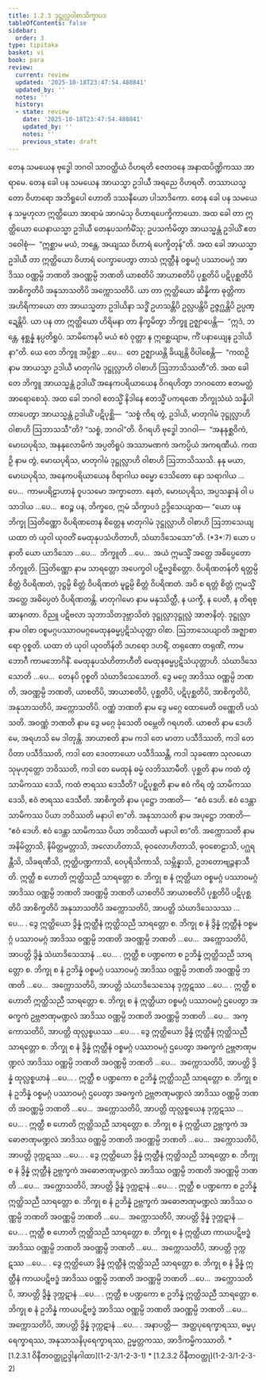 ```yaml
---
title: 1.2.3 ဒုဋ္ဌုလ္လဝါစာသိက္ခာပဒ
tableOfContents: false
sidebar:
  order: 3
type: tipitaka
basket: vi
book: para
review:
  current: review
  updated: '2025-10-18T23:47:54.480841'
  updated_by: ''
  notes: ''
  history:
  - state: review
    date: '2025-10-18T23:47:54.480841'
    updated_by: ''
    notes: ''
    previous_state: draft
---
```



<DynamicBreadcrumb />


<ReviewStatus review={frontmatter.review} showDetails={true} />

<HypothesisAnnotation frontmatter={frontmatter} />

<Division number="283" book="para" e="ch" v="1" p="186">

<Paragraph number="1133" book="para">
တေန သမယေန ဗုဒ္ဓေါ ဘဂဝါ သာဝတ္ထိယံ ဝိဟရတိ ဇေတဝနေ အနာထပိဏ္ဍိကဿ အာရာမေ. တေန ခေါ ပန သမယေန အာယသ္မာ ဥဒါယီ အရညေ ဝိဟရတိ. တဿာယသ္မတော ဝိဟာရော အဘိရူပေါ ဟောတိ ဒဿနီယော ပါသာဒိကော. တေန ခေါ ပန သမယေန သမ္ဗဟုလာ ဣတ္ထိယော အာရာမံ အာဂမံသု ဝိဟာရပေက္ခိကာယော. အထ ခေါ တာ ဣတ္ထိယော ယေနာယသ္မာ ဥဒါယီ တေနုပသင်္ကမိံသု; ဥပသင်္ကမိတွာ အာယသ္မန္တံ ဥဒါယိံ ဧတဒဝေါစုံ—  “ဣစ္ဆာမ မယံ, ဘန္တေ, အယျဿ ဝိဟာရံ ပေက္ခိတုန်”တိ. အထ ခေါ အာယသ္မာ ဥဒါယီ တာ ဣတ္ထိယော ဝိဟာရံ ပေက္ခာပေတွာ တာသံ ဣတ္ထီနံ ဝစ္စမဂ္ဂံ ပဿာဝမဂ္ဂံ အာဒိဿ ဝဏ္ဏမ္ပိ ဘဏတိ အဝဏ္ဏမ္ပိ ဘဏတိ ယာစတိပိ အာယာစတိပိ ပုစ္ဆတိပိ ပဋိပုစ္ဆတိပိ အာစိက္ခတိပိ အနုသာသတိပိ အက္ကောသတိပိ. ယာ တာ ဣတ္ထိယော ဆိန္နိကာ ဓုတ္တိကာ အဟိရိကာယော တာ အာယသ္မတာ ဥဒါယိနာ သဒ္ဓိံ ဥဟသန္တိပိ ဥလ္လပန္တိပိ ဥဇ္ဇဂ္ဃန္တိပိ ဥပ္ပဏ္ဍေန္တိပိ. ယာ ပန တာ ဣတ္ထိယော ဟိရိမနာ တာ နိက္ခမိတွာ ဘိက္ခူ ဥဇ္ဈာပေန္တိ—  “ဣဒံ, ဘန္တေ, နစ္ဆန္နံ နပ္ပတိရူပံ. သာမိကေနပိ မယံ ဧဝံ ဝုတ္တာ န ဣစ္ဆေယျာမ, ကိံ ပနာယျေန ဥဒါယိနာ”တိ. ယေ တေ ဘိက္ခူ အပ္ပိစ္ဆာ …ပေ…  တေ ဥဇ္ဈာယန္တိ ခိယျန္တိ ဝိပါစေန္တိ—  “ကထဉှိ နာမ အာယသ္မာ ဥဒါယီ မာတုဂါမံ ဒုဋ္ဌုလ္လာဟိ ဝါစာဟိ ဩဘာသိဿတီ”တိ.



</Paragraph>

<Paragraph number="1134" book="para">
အထ ခေါ တေ ဘိက္ခူ အာယသ္မန္တံ ဥဒါယိံ အနေကပရိယာယေန ဝိဂရဟိတွာ ဘဂဝတော ဧတမတ္ထံ အာရောစေသုံ. အထ ခေါ ဘဂဝါ ဧတသ္မိံ နိဒါနေ ဧတသ္မိံ ပကရဏေ ဘိက္ခုသံဃံ သန္နိပါတာပေတွာ အာယသ္မန္တံ ဥဒါယိံ ပဋိပုစ္ဆိ—  “သစ္စံ ကိရ တွံ, ဥဒါယိ, မာတုဂါမံ ဒုဋ္ဌုလ္လာဟိ ဝါစာဟိ ဩဘာသသီ”တိ? “သစ္စံ, ဘဂဝါ”တိ. ဝိဂရဟိ ဗုဒ္ဓေါ ဘဂဝါ—  “အနနုစ္ဆဝိကံ, မောဃပုရိသ, အနနုလောမိကံ အပ္ပတိရူပံ အဿာမဏကံ အကပ္ပိယံ အကရဏီယံ. ကထဉှိ နာမ တွံ, မောဃပုရိသ, မာတုဂါမံ ဒုဋ္ဌုလ္လာဟိ ဝါစာဟိ ဩဘာသိဿသိ. နနု မယာ, မောဃပုရိသ, အနေကပရိယာယေန ဝိရာဂါယ ဓမ္မော ဒေသိတော နော သရာဂါယ …ပေ…  ကာမပရိဠာဟာနံ ဝူပသမော အက္ခာတော. နေတံ, မောဃပုရိသ, အပ္ပသန္နာနံ ဝါ ပသာဒါယ …ပေ…  ဧဝဉ္စ ပန, ဘိက္ခဝေ, ဣမံ သိက္ခာပဒံ ဥဒ္ဒိသေယျာထ—



</Paragraph>

</Division>
<Division number="284" book="para" e="ch" v="1" p="187">

<Paragraph number="1135" book="para">
<Emphasis>“ယော ပန ဘိက္ခု ဩတိဏ္ဏော ဝိပရိဏတေန စိတ္တေန မာတုဂါမံ ဒုဋ္ဌုလ္လာဟိ ဝါစာဟိ ဩဘာသေယျ ယထာ တံ ယုဝါ ယုဝတိံ မေထုနုပသံဟိတာဟိ, သံဃာဒိသေသော”</Emphasis>တိ. (*3*:<Emphasis>7</Emphasis>)



</Paragraph>

</Division>
<Division number="285" book="para" e="ch" v="1" p="187">

<Paragraph number="1136" book="para">
<Emphasis>ယော ပနာ</Emphasis>တိ ယော ယာဒိသော …ပေ…  <Emphasis>ဘိက္ခူ</Emphasis>တိ …ပေ…  အယံ ဣမသ္မိံ အတ္ထေ အဓိပ္ပေတော ဘိက္ခူတိ.



</Paragraph>

<Paragraph number="1137" book="para">
<Emphasis>ဩတိဏ္ဏော</Emphasis> နာမ သာရတ္တော အပေက္ခဝါ ပဋိဗဒ္ဓစိတ္တော.



</Paragraph>

<Paragraph number="1138" book="para">
<Emphasis>ဝိပရိဏတန်</Emphasis>တိ ရတ္တမ္ပိ စိတ္တံ ဝိပရိဏတံ, ဒုဋ္ဌမ္ပိ စိတ္တံ ဝိပရိဏတံ မူဠှမ္ပိ စိတ္တံ ဝိပရိဏတံ. အပိ စ ရတ္တံ စိတ္တံ ဣမသ္မိံ အတ္ထေ အဓိပ္ပေတံ ဝိပရိဏတန္တိ.



</Paragraph>

<Paragraph number="1139" book="para">
<Emphasis>မာတုဂါမော</Emphasis> နာမ မနုဿိတ္ထီ, န ယက္ခီ, န ပေတီ, န တိရစ္ဆာနဂတာ. ဝိညူ ပဋိဗလာ သုဘာသိတဒုဗ္ဘာသိတံ ဒုဋ္ဌုလ္လာဒုဋ္ဌုလ္လံ အာဇာနိတုံ.



</Paragraph>

<Paragraph number="1140" book="para">
<Emphasis>ဒုဋ္ဌုလ္လာ</Emphasis> နာမ <Emphasis>ဝါစာ</Emphasis> ဝစ္စမဂ္ဂပဿာဝမဂ္ဂမေထုနဓမ္မပ္ပဋိသံယုတ္တာ ဝါစာ.



</Paragraph>

<Paragraph number="1141" book="para">
<Emphasis>ဩဘာသေယျာ</Emphasis>တိ အဇ္ဈာစာရော ဝုစ္စတိ.



</Paragraph>

<Paragraph number="1142" book="para">
<Emphasis>ယထာ တံ ယုဝါ ယုဝတိန်</Emphasis>တိ ဒဟရော ဒဟရိံ, တရုဏော တရုဏိံ, ကာမဘောဂီ ကာမဘောဂိနိံ.



</Paragraph>

<Paragraph number="1143" book="para">
<Emphasis>မေထုနုပသံဟိတာဟီ</Emphasis>တိ မေထုနဓမ္မပ္ပဋိသံယုတ္တာဟိ.



</Paragraph>

<Paragraph number="1144" book="para">
<Emphasis>သံဃာဒိသေသော</Emphasis>တိ …ပေ…  တေနပိ ဝုစ္စတိ သံဃာဒိသေသောတိ.



</Paragraph>

<Paragraph number="1145" book="para">
ဒွေ မဂ္ဂေ အာဒိဿ ဝဏ္ဏမ္ပိ ဘဏတိ, အဝဏ္ဏမ္ပိ ဘဏတိ, ယာစတိပိ, အာယာစတိပိ, ပုစ္ဆတိပိ, ပဋိပုစ္ဆတိပိ, အာစိက္ခတိပိ, အနုသာသတိပိ, အက္ကောသတိပိ.



</Paragraph>

<Paragraph number="1146" book="para">
<Emphasis>ဝဏ္ဏံ ဘဏတိ</Emphasis> နာမ ဒွေ မဂ္ဂေ ထောမေတိ ဝဏ္ဏေတိ ပသံသတိ.



</Paragraph>

<Paragraph number="1147" book="para">
<Emphasis>အဝဏ္ဏံ ဘဏတိ</Emphasis> နာမ ဒွေ မဂ္ဂေ ခုံသေတိ ဝမ္ဘေတိ ဂရဟတိ.



</Paragraph>

<Paragraph number="1148" book="para">
<Emphasis>ယာစတိ</Emphasis> နာမ ဒေဟိ မေ, အရဟသိ မေ ဒါတုန္တိ.



</Paragraph>

<Paragraph number="1149" book="para">
<Emphasis>အာယာစတိ</Emphasis> နာမ ကဒါ တေ မာတာ ပသီဒိဿတိ, ကဒါ တေ ပိတာ ပသီဒိဿတိ, ကဒါ တေ ဒေဝတာယော ပသီဒိဿန္တိ, ကဒါ သုခဏော သုလယော သုမုဟုတ္တော ဘဝိဿတိ, ကဒါ တေ မေထုနံ ဓမ္မံ လဘိဿာမီတိ.



</Paragraph>

<Paragraph number="1150" book="para">
<Emphasis>ပုစ္ဆတိ</Emphasis> နာမ ကထံ တွံ သာမိကဿ ဒေသိ, ကထံ ဇာရဿ ဒေသီတိ?



</Paragraph>

<Paragraph number="1151" book="para">
<Emphasis>ပဋိပုစ္ဆတိ</Emphasis> နာမ ဧဝံ ကိရ တွံ သာမိကဿ ဒေသိ, ဧဝံ ဇာရဿ ဒေသီတိ.



</Paragraph>

<Paragraph number="1152" book="para">
<Emphasis>အာစိက္ခတိ</Emphasis> နာမ ပုဋ္ဌော ဘဏတိ—  “ဧဝံ ဒေဟိ. ဧဝံ ဒေန္တာ သာမိကဿ ပိယာ ဘဝိဿတိ မနာပါ စာ”တိ.



</Paragraph>

<Paragraph number="1153" book="para">
<Emphasis>အနုသာသတိ</Emphasis> နာမ အပုဋ္ဌော ဘဏတိ—  “ဧဝံ ဒေဟိ. ဧဝံ ဒေန္တာ သာမိကဿ ပိယာ ဘဝိဿတိ မနာပါ စာ”တိ.



</Paragraph>

<Paragraph number="1154" book="para">
<Emphasis>အက္ကောသတိ</Emphasis> နာမ အနိမိတ္တာသိ, နိမိတ္တမတ္တာသိ, အလောဟိတာသိ, ဓုဝလောဟိတာသိ, ဓုဝစောဠာသိ, ပဂ္ဃရန္တီသိ, သိခရဏီသိ, ဣတ္ထိပဏ္ဍကာသိ, ဝေပုရိသိကာသိ, သမ္ဘိန္နာသိ, ဥဘတောဗျဉ္ဇနာသီတိ.



</Paragraph>

</Division>
<Division number="286" book="para" e="ch" v="1" p="189">

<Paragraph number="1155" book="para">
ဣတ္ထီ စ ဟောတိ ဣတ္ထိသညီ သာရတ္တော စ. ဘိက္ခု စ နံ ဣတ္ထိယာ ဝစ္စမဂ္ဂံ ပဿာဝမဂ္ဂံ အာဒိဿ ဝဏ္ဏမ္ပိ ဘဏတိ အဝဏ္ဏမ္ပိ ဘဏတိ ယာစတိပိ အာယာစတိပိ ပုစ္ဆတိပိ ပဋိပုစ္ဆတိပိ အာစိက္ခတိပိ အနုသာသတိပိ အက္ကောသတိပိ, အာပတ္တိ သံဃာဒိသေသဿ …ပေ… .



</Paragraph>

<Paragraph number="1156" book="para">
ဒွေ ဣတ္ထိယော ဒွိန္နံ ဣတ္ထီနံ ဣတ္ထိသညီ သာရတ္တော စ. ဘိက္ခု စ နံ ဒွိန္နံ ဣတ္ထီနံ ဝစ္စမဂ္ဂံ ပဿာဝမဂ္ဂံ အာဒိဿ ဝဏ္ဏမ္ပိ ဘဏတိ အဝဏ္ဏမ္ပိ ဘဏတိ …ပေ…  အက္ကောသတိပိ, အာပတ္တိ ဒွိန္နံ သံဃာဒိသေသာနံ …ပေ… .



</Paragraph>

<Paragraph number="1157" book="para">
ဣတ္ထီ စ ပဏ္ဍကော စ ဥဘိန္နံ ဣတ္ထိသညီ သာရတ္တော စ. ဘိက္ခု စ နံ ဥဘိန္နံ ဝစ္စမဂ္ဂံ ပဿာဝမဂ္ဂံ အာဒိဿ ဝဏ္ဏမ္ပိ ဘဏတိ အဝဏ္ဏမ္ပိ ဘဏတိ …ပေ…  အက္ကောသတိပိ, အာပတ္တိ သံဃာဒိသေသေန ဒုက္ကဋဿ …ပေ… .



</Paragraph>

<Paragraph number="1158" book="para">
ဣတ္ထီ စ ဟောတိ ဣတ္ထိသညီ သာရတ္တော စ. ဘိက္ခု စ နံ ဣတ္ထိယာ ဝစ္စမဂ္ဂံ ပဿာဝမဂ္ဂံ ဌပေတွာ အဓက္ခကံ ဥဗ္ဘဇာဏုမဏ္ဍလံ အာဒိဿ ဝဏ္ဏမ္ပိ ဘဏတိ အဝဏ္ဏမ္ပိ ဘဏတိ …ပေ…  အက္ကောသတိပိ, အာပတ္တိ ထုလ္လစ္စယဿ …ပေ… .



</Paragraph>

<Paragraph number="1159" book="para">
ဒွေ ဣတ္ထိယော ဒွိန္နံ ဣတ္ထီနံ ဣတ္ထိသညီ သာရတ္တော စ. ဘိက္ခု စ နံ ဒွိန္နံ ဣတ္ထီနံ ဝစ္စမဂ္ဂံ ပဿာဝမဂ္ဂံ ဌပေတွာ အဓက္ခကံ ဥဗ္ဘဇာဏုမဏ္ဍလံ အာဒိဿ ဝဏ္ဏမ္ပိ ဘဏတိ အဝဏ္ဏမ္ပိ ဘဏတိ …ပေ…  အက္ကောသတိပိ, အာပတ္တိ ဒွိန္နံ ထုလ္လစ္စယာနံ …ပေ… .



</Paragraph>

<Paragraph number="1160" book="para">
ဣတ္ထီ စ ပဏ္ဍကော စ ဥဘိန္နံ ဣတ္ထိသညီ သာရတ္တော စ. ဘိက္ခု စ နံ ဥဘိန္နံ ဝစ္စမဂ္ဂံ ပဿာဝမဂ္ဂံ ဌပေတွာ အဓက္ခကံ ဥဗ္ဘဇာဏုမဏ္ဍလံ အာဒိဿ ဝဏ္ဏမ္ပိ ဘဏတိ အဝဏ္ဏမ္ပိ ဘဏတိ …ပေ…  အက္ကောသတိပိ, အာပတ္တိ ထုလ္လစ္စယေန ဒုက္ကဋဿ …ပေ… .



</Paragraph>

<Paragraph number="1161" book="para">
ဣတ္ထီ စ ဟောတိ ဣတ္ထိသညီ သာရတ္တော စ. ဘိက္ခု စ နံ ဣတ္ထိယာ ဥဗ္ဘက္ခကံ အဓောဇာဏုမဏ္ဍလံ အာဒိဿ ဝဏ္ဏမ္ပိ ဘဏတိ အဝဏ္ဏမ္ပိ ဘဏတိ …ပေ…  အက္ကောသတိပိ, အာပတ္တိ ဒုက္ကဋဿ …ပေ… .



</Paragraph>

<Paragraph number="1162" book="para">
ဒွေ ဣတ္ထိယော ဒွိန္နံ ဣတ္ထီနံ ဣတ္ထိသညီ သာရတ္တော စ. ဘိက္ခု စ နံ ဒွိန္နံ ဣတ္ထီနံ ဥဗ္ဘက္ခကံ အဓောဇာဏုမဏ္ဍလံ အာဒိဿ ဝဏ္ဏမ္ပိ ဘဏတိ အဝဏ္ဏမ္ပိ ဘဏတိ …ပေ…  အက္ကောသတိပိ, အာပတ္တိ ဒွိန္နံ ဒုက္ကဋာနံ …ပေ… .



</Paragraph>

<Paragraph number="1163" book="para">
ဣတ္ထီ စ ပဏ္ဍကော စ ဥဘိန္နံ ဣတ္ထိသညီ သာရတ္တော စ. ဘိက္ခု စ နံ ဥဘိန္နံ ဥဗ္ဘက္ခကံ အဓောဇာဏုမဏ္ဍလံ အာဒိဿ ဝဏ္ဏမ္ပိ ဘဏတိ အဝဏ္ဏမ္ပိ ဘဏတိ …ပေ…  အက္ကောသတိပိ, အာပတ္တိ ဒွိန္နံ ဒုက္ကဋာနံ …ပေ… .



</Paragraph>

<Paragraph number="1164" book="para">
ဣတ္ထီ စ ဟောတိ ဣတ္ထိသညီ သာရတ္တော စ. ဘိက္ခု စ နံ ဣတ္ထိယာ ကာယပဋိဗဒ္ဓံ အာဒိဿ ဝဏ္ဏမ္ပိ ဘဏတိ အဝဏ္ဏမ္ပိ ဘဏတိ …ပေ…  အက္ကောသတိပိ, အာပတ္တိ ဒုက္ကဋဿ …ပေ… .



</Paragraph>

<Paragraph number="1165" book="para">
ဒွေ ဣတ္ထိယော ဒွိန္နံ ဣတ္ထီနံ ဣတ္ထိသညီ သာရတ္တော စ. ဘိက္ခု စ နံ ဒွိန္နံ ဣတ္ထီနံ ကာယပဋိဗဒ္ဓံ အာဒိဿ ဝဏ္ဏမ္ပိ ဘဏတိ အဝဏ္ဏမ္ပိ ဘဏတိ …ပေ…  အက္ကောသတိပိ, အာပတ္တိ ဒွိန္နံ ဒုက္ကဋာနံ …ပေ… .



</Paragraph>

<Paragraph number="1166" book="para">
ဣတ္ထီ စ ပဏ္ဍကော စ ဥဘိန္နံ ဣတ္ထိသညီ သာရတ္တော စ. ဘိက္ခု စ နံ ဥဘိန္နံ ကာယပဋိဗဒ္ဓံ အာဒိဿ ဝဏ္ဏမ္ပိ ဘဏတိ အဝဏ္ဏမ္ပိ ဘဏတိ …ပေ…  အက္ကောသတိပိ, အာပတ္တိ ဒွိန္နံ ဒုက္ကဋာနံ …ပေ… .



</Paragraph>

</Division>
<Division number="287" book="para" e="ch" v="1" p="190">

<Paragraph number="1167" book="para">
အနာပတ္တိ—  အတ္ထပုရေက္ခာရဿ, ဓမ္မပုရေက္ခာရဿ, အနုသာသနိပုရေက္ခာရဿ, ဥမ္မတ္တကဿ, အာဒိကမ္မိကဿာတိ.

</Paragraph>
</Division>

<TableOfContents book="para" section="1.2.3">
* [1.2.3.1 ဝိနီတဝတ္ထုဥဒ္ဒါနဂါထာ](1-2-3/1-2-3-1)
* [1.2.3.2 ဝိနီတဝတ္ထု](1-2-3/1-2-3-2)
</TableOfContents>